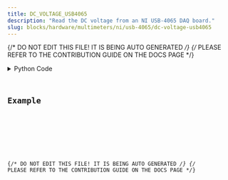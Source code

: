 ```yaml
---
title: DC_VOLTAGE_USB4065
description: "Read the DC voltage from an NI USB-4065 DAQ board."
slug: blocks/hardware/multimeters/ni/usb-4065/dc-voltage-usb4065
---
```


{/* DO NOT EDIT THIS FILE! IT IS BEING AUTO GENERATED */}
{/* PLEASE REFER TO THE CONTRIBUTION GUIDE ON THE DOCS PAGE */}


<PythonDocsDisplay docstring={docstring} />
<details>
<summary>Python Code</summary>



<Code code={pythonCode} lang="py" wrap theme="dracula" />

[Find this Flojoy Block on GitHub](https://github.com/flojoy-ai/blocks/blob/main/blocks/HARDWARE/MULTIMETERS/NI/USB_4065/DC_VOLTAGE_USB4065/DC_VOLTAGE_USB4065.py)

</details>

## Example


<GetHelpWidget />


<AppDisplay app={app} blockName="DC_VOLTAGE_USB4065" client:visible />


<Example />

{/* DO NOT EDIT THIS FILE! IT IS BEING AUTO GENERATED */}
{/* PLEASE REFER TO THE CONTRIBUTION GUIDE ON THE DOCS PAGE */}
